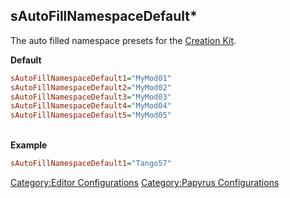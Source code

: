<onlyinclude>
== sAutoFillNamespaceDefault* ==
The auto filled namespace presets for the [[Creation Kit]].

'''Default'''
<source lang="ini">
sAutoFillNamespaceDefault1="MyMod01"
sAutoFillNamespaceDefault2="MyMod02"
sAutoFillNamespaceDefault3="MyMod03"
sAutoFillNamespaceDefault4="MyMod04"
sAutoFillNamespaceDefault5="MyMod05"
</Source>
<BR>
'''Example'''
<source lang="ini">
sAutoFillNamespaceDefault1="Tango57"
</Source>
</onlyinclude>


[[Category:Editor Configurations]]
[[Category:Papyrus Configurations]]